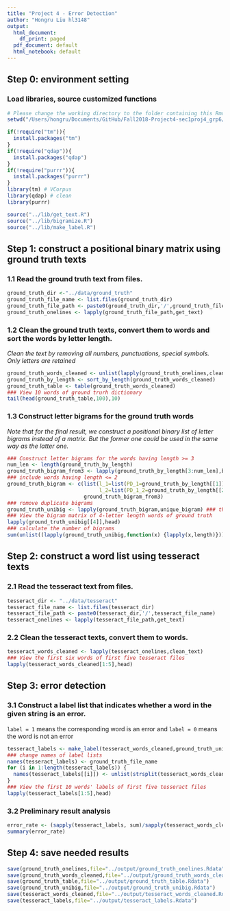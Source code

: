 ```yaml
---
title: "Project 4 - Error Detection"
author: "Hongru Liu hl3148"
output:
  html_document:
    df_print: paged
  pdf_document: default
  html_notebook: default
---
```


## Step 0: environment setting

### Load libraries, source customized functions

```r
# Please change the working directory to the folder containing this Rmd file.
setwd("/Users/hongru/Documents/GitHub/Fall2018-Project4-sec1proj4_grp6/Github/doc")

if(!require("tm")){
  install.packages("tm")
}
if(!require("qdap")){
  install.packages("qdap")
}
if(!require("purrr")){
  install.packages("purrr")
}
library(tm) # VCorpus
library(qdap) # clean
library(purrr)

source("../lib/get_text.R")
source("../lib/bigramize.R")
source("../lib/make_label.R")
```

## Step 1: construct a positional binary matrix using ground truth texts

### 1.1 Read the ground truth text from files.

```r
ground_truth_dir <-"../data/ground_truth"
ground_truth_file_name <- list.files(ground_truth_dir)
ground_truth_file_path <- paste0(ground_truth_dir,'/',ground_truth_file_name)
ground_truth_onelines <- lapply(ground_truth_file_path,get_text)
```

### 1.2 Clean the ground truth texts, convert them to words and sort the words by letter length.

*Clean the text by removing all numbers, punctuations, special symbols. Only letters are retained*

```r
ground_truth_words_cleaned <- unlist(lapply(ground_truth_onelines,clean_text))
ground_truth_by_length <- sort_by_length(ground_truth_words_cleaned)
ground_truth_table <- table(ground_truth_words_cleaned)
### View 10 words of ground trurh dictionary
tail(head(ground_truth_table,100),10)
```

### 1.3 Construct letter bigrams for the ground truth words

*Note that for the final result, we construct a positional binary list of letter bigrams instead of a matrix. But the former one could be used in the same way as the latter one.*

```r
### Construct letter bigrams for the words having length >= 3
num_len <- length(ground_truth_by_length)
ground_truth_bigram_from3 <- lapply(ground_truth_by_length[3:num_len],bigramize)
### include words having length <= 2
ground_truth_bigram <- c(list(l_1=list(PD_1=ground_truth_by_length[[1]]),
                              l_2=list(PD_1_2=ground_truth_by_length[[2]])),
                         ground_truth_bigram_from3)
### romove duplicate bigrams
ground_truth_unibig <- lapply(ground_truth_bigram,unique_bigram) ### this is the final bigram list for error detection
### View the bigram matrix of 4-letter length words of ground truth
lapply(ground_truth_unibig[[4]],head)
### calculate the number of bigrams
sum(unlist((lapply(ground_truth_unibig,function(x) {lapply(x,length)}))))
```

## Step 2: construct a word list using tesseract texts

### 2.1 Read the tesseract text from files.

```r
tesseract_dir <- "../data/tesseract"
tesseract_file_name <- list.files(tesseract_dir)
tesseract_file_path <- paste0(tesseract_dir,'/',tesseract_file_name)
tesseract_onelines <- lapply(tesseract_file_path,get_text)
```

### 2.2 Clean the tesseract texts, convert them to words.

```r
tesseract_words_cleaned <- lapply(tesseract_onelines,clean_text)
### View the first six words of first five tesseract files
lapply(tesseract_words_cleaned[1:5],head)
```

## Step 3: error detection

### 3.1 Construct a label list that indicates whether a word in the given string is an error. 

`label = 1` means the corresponding word is an error and `label = 0` means the word is not an error

```r
tesseract_labels <- make_label(tesseract_words_cleaned,ground_truth_unibig)
### change names of label lists
names(tesseract_labels) <- ground_truth_file_name
for (i in 1:length(tesseract_labels)) {
  names(tesseract_labels[[i]]) <- unlist(strsplit(tesseract_words_cleaned[[i]]," "))
}
### View the first 10 words' labels of first five tesseract files
lapply(tesseract_labels[1:5],head)
```

### 3.2 Preliminary result analysis

```r
error_rate <- (sapply(tesseract_labels, sum)/sapply(tesseract_words_cleaned, length))
summary(error_rate)
```

## Step 4: save needed results

```r
save(ground_truth_onelines,file="../output/ground_truth_onelines.Rdata")
save(ground_truth_words_cleaned,file="../output/ground_truth_words_cleaned.Rdata")
save(ground_truth_table,file="../output/ground_truth_table.Rdata")
save(ground_truth_unibig,file="../output/ground_truth_unibig.Rdata")
save(tesseract_words_cleaned,file="../output/tesseract_words_cleaned.Rdata")
save(tesseract_labels,file="../output/tesseract_labels.Rdata")
```

